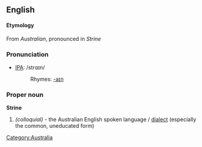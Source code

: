 ==English==
====Etymology====
From ''Australian'', pronounced in ''Strine''
[[Category:Australia]]
===Pronunciation===
*[[International Phonetic Alphabet|IPA]]: /strɑɪn/
*:Rhymes: [[Rhymes:English:-aɪn|-aɪn]]
===Proper noun===
'''Strine'''
#''(colloquial)'' - the Australian English spoken language / [[dialect]] (especially the common, uneducated form)